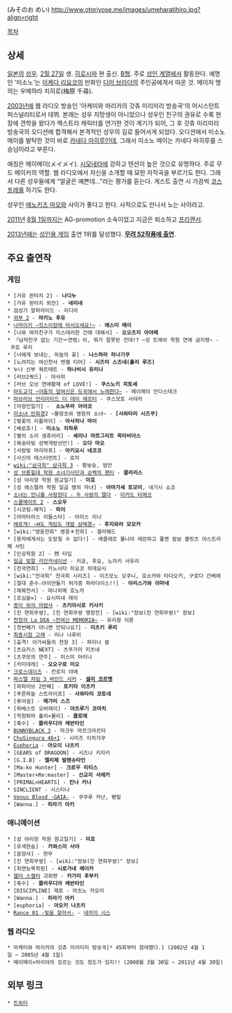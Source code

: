 {{{+1 御苑生メイ }}} (みそのお めい) http://www.otoriyose.me/images/umeharatihiro.jpg?align=right

[[목차]]

== 상세 ==
[[일본]]의 [[성우]]. [[2월 27일]] 생. [[히로시마]] 현 출신. [[B형]]. 주로 [[에로게|성인 계열]]에서 활동한다. 예명인 '미소노'는 [[이케다 리요코]]의 만화인 [[디어 브라더]]의 주인공에게서 따온 것. 메이저 명의는 우메하라 치히로(梅原 千尋).

[[2003년]]에 웹 라디오 방송인 '아케미와 마리카의 갓츄 미리미리 방송국'의 어시스턴트 퍼스널리티로서 데뷔. 본래는 성우 지망생이 아니었으나 성우인 친구의 권유로 수록 현장에 견학을 왔다가 엑스트라 캐릭터를 연기한 것이 계기가 되어, 그 후 갓츄 미리미리 방송국의 오디션에 합격해서 본격적인 성우의 길로 들어서게 되었다. 오디션에서 미소노 메이를 발탁한 것이 바로 [[카네다 마히루]]인데, 그래서 미소노 메이는 카네다 마히루를 스승님이라고 부른다.

애칭은 메이메이(メイメイ). [[시모네타]]에 강하고 텐션이 높은 것으로 유명하다. 주로 무드 메이커의 역할. 웹 라디오에서 자신을 소개할 때 묘한 자작곡을 부르기도 한다. 그래서 다른 성우들에게 "얼굴은 예쁜데…"라는 평가를 듣는다. 게스트 출연 시 가끔씩 [[코스프레]]를 하기도 한다.

성우인 [[에노키즈 마오]]와 사이가 좋다고 한다. 사적으로도 만나서 노는 사이라고.

[[2011년]] [[8월 1일]]까지는 AG-promotion 소속이었고 지금은 퇴소하고 [[프리랜서]].

[[2013년]]에는 [[에로게|성인용 게임]] 출연 1위를 달성했다. [http://pcgameconquest.blog.fc2.com/blog-entry-754.html '''무려 52작품에 출연'''].

== 주요 출연작 ==
=== 게임 ===
 * [거유 판타지 2] - '''나디누'''
 * [거유 판타지 외전] - '''네리네'''
 * 검성기 알파라이드 - 리디아
 * [[귀부 시리즈|귀부 2]] - '''마키노 후유'''
 * [[나마이키 ~킷스이장에 어서오세요!~]] - '''에스미 메이'''
 * [나와 여자친구가 미스테리한 건에 대해서] - '''오오츠지 아야메'''
 * 『남자친구 없는 기간＝연령』이, 뭐가 잘못된 건데!? ~성 트레아 학원 연애 금지령~ - 쿠죠 루리
 * [너에게 보내는, 하늘의 꽃] - '''나스하라 히나기쿠'''
 * [노려지는 여신천사 엔젤 티어] - '''시즈미 스즈네(홀리 루즈)'''
 * 누나 신부 쿼르테트 - '''하나비시 유리나'''
 * [러브2쿼드] - 아사히
 * [러브 오브 연애황제 of LOVE!] - '''쿠스노키 치토세'''
 * [[마도교각 ~어둠의 달여신은 도국에서 노래한다~]] - 메이메이 안다스테크
 * [[마브러브 언리미티드 더 데이 애프터]] - 쿠스모토 사야카
 * [미망인일기] -  '''소노무라 아야코'''
 * [[미소녀 만화경]]2 ~물망초와 영원의 소녀~ - '''[사와타리 시즈쿠]'''
 * [벚꽃의 리플라이] - '''아사히나 마이'''
 * [베로츄!] - '''미소노 치하루'''
 * [별의 소리 생츄어리] - '''세리나 마르그리트 옥타비아스'''
 * [복숭아빛 성벽개방선언!] - '''오다 마오'''
 * [사랑빛 마리아쥬] - '''아키요시 네코코'''
 * [사신의 테스터먼트] - 로자
 * [[wiki:"삼극희" 삼극희 3]] - 황보숭, 엄안
 * [[성 브륜힐데 학원 소녀기사단과 순백의 팬티]] - '''클라리스'''
 * [성 야리망 학원 원교일기] - '''미호'''
 * [성 에스텔라 학원 일곱 명의 마녀] - '''아마가세 토모미''', 네기시 쇼코
 * [[소녀는 언니를 사랑한다 - 두 사람의 엘더]] - [[미카도 타에코]]
 * [[스쿨메이트 2]] - '''스오우'''
 * [시코링☆매직] - '''파이'''
 * [아마타라스 리들스타] - 아리스 리나
 * [[에로게! ~H도 게임도 개발 삼매경~]] - '''후지와라 모모카'''
 * [wiki:"영웅전희" 영웅＊전희] - 갤러해드
 * [용자에게서는 도망칠 수 없다!] - 에클레르 몰니야 레란파고 풀멘 람보 블릿츠 아스트라페 서틴
 * [인공학원 2] - 然 타입
 * [[일곱 빛깔 리인카네이션]] - 키쿄, 후요, 노자키 사유리
 * [전국연희] - 키노시타 히요코 히데요시
 * [wiki:"전극희" 전극희 시리즈] - 이즈모노 오쿠니, 호소카와 타다오키, 구로다 간베에
 * [절대 준수☆아이만들기 허가증 파라다이스!!] - '''아리스가와 아마네'''
 * [제복천사] - 마나히메 호노카
 * [조심술∞] - 요시미네 레이
 * [[종이 위의 마법사]] - '''츠키야시로 키사키'''
 * [진 연희무쌍], [진 연희무쌍 맹장전] - [wiki:"장보(진 연희무쌍)" 장보]
 * [[천칭의 La DEA ~전여신 MEMORIA~]] - 유리왕 이룬
 * [첫번째가 아니면 안되나요?] - '''미츠키 루리'''
 * [[최종시험 고래]] - 미나 나루미
 * [출격! 아가씨들의 전장 3] - 파이나 셀
 * [츠요키스 NEXT] - 츠쿠가미 키츠네
 * [츠쿠모의 연주] - 미스미 아이나
 * [카미데레] - '''오오구로 미오'''
 * [[크로스데이즈]] - 칸로지 야에
 * [[파스텔 챠임 3 바인드 시커]] - '''[[셜리 코르벳]]'''
 * [파파러브 2번째] - '''토키타 이츠카'''
 * [푸른하늘 스트라이프] - '''사와타리 코토네'''
 * [퓨어걸] - '''메가미 스즈'''
 * [하베스트 오버레이] - '''야츠루기 코마치'''
 * [학원퇴마 홀리×몰리] - '''클로에'''
 * [흑수] - '''클라우디아 레반타인'''
 * [[BUNNYBLACK 3]] - 마크두 마르크마르타
 * [[ChuSingura 46+1]] - 시미즈 이치가쿠
 * [[Euphoria]] - '''아오이 나츠키'''
 * [GEARS of DRAGOON] - 시즈나 키자키
 * [G.I.B] - '''엘리제 발렌슈타인'''
 * [Ma☆ko Hunter] - '''크로우 리티스'''
 * [Master×Re:master] - '''신교지 사에카'''
 * [PRIMAL×HEARTS] - '''칸나 카나'''
 * SINCLIENT - 시스티나
 * [[Venus Blood 시리즈|Venus Blood -GAIA-]] - 쿠쿠루 카난, 펜릴
 * [Wanna.] - '''히라기 아키'''

=== 애니메이션 ===
 * [성 야리망 학원 원교일기] - '''미호'''
 * [유색한숨] - '''카와스미 사야'''
 * [음양사] - 현무
 * [진 연희무쌍] - [wiki:"장보(진 연희무쌍)" 장보]
 * [최면능욕학원] - '''시로가네 레이카'''
 * [[헬터 스켈터]] 괴뢰편 - '''카가미 후부키'''
 * [흑수] - '''클라우디아 레반타인'''
 * [DISCIPLINE] 제로 - 마츠노 카오리
 * [Wanna.] - '''히라기 아키'''
 * [euphoria] - '''아오키 나츠키'''
 * [[Rance 01 -빛을 찾아서-]] - [[끝없는 내일의 전투단|네카이 시스]]

=== 웹 라디오 ===
 * 아케미와 마리카의 갓츄 미리미리 방송국[* 45회부터 참여했다.] (2002년 4월 1일 ~ 2005년 4월 1일)
 * 메이메이×마리야의 모르는 것도 정도가 있지!! (2008월 3월 30일 ~ 2011년 4월 30일)

== 외부 링크 ==
 * [https://twitter.com/mei_misonoo 트위터]
